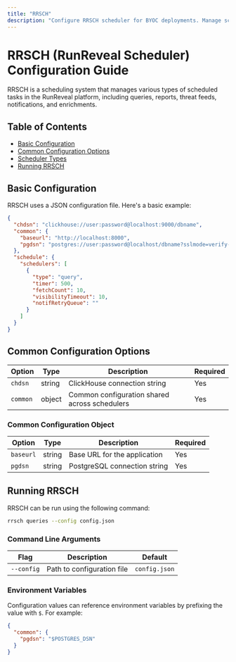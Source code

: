 ```yaml
---
title: "RRSCH"
description: "Configure RRSCH scheduler for BYOC deployments. Manage scheduled tasks including queries, reports, threat feeds, notifications, and enrichments."
---
```


# RRSCH (RunReveal Scheduler) Configuration Guide

RRSCH is a scheduling system that manages various types of scheduled tasks in the RunReveal platform, including queries, reports, threat feeds, notifications, and enrichments.

## Table of Contents
- [Basic Configuration](#basic-configuration)
- [Common Configuration Options](#common-configuration-options)
- [Scheduler Types](#scheduler-types)
- [Running RRSCH](#running-rrsch)

## Basic Configuration

RRSCH uses a JSON configuration file. Here's a basic example:

```json
{
  "chdsn": "clickhouse://user:password@localhost:9000/dbname",
  "common": {
    "baseurl": "http://localhost:8000",
    "pgdsn": "postgres://user:password@localhost/dbname?sslmode=verify-full"
  },
  "schedule": {
    "schedulers": [
      {
        "type": "query",
        "timer": 500,
        "fetchCount": 10,
        "visibilityTimeout": 10,
        "notifRetryQueue": ""
      }
    ]
  }
}
```

## Common Configuration Options

| Option | Type | Description | Required |
|--------|------|-------------|-----------|
| `chdsn` | string | ClickHouse connection string | Yes |
| `common` | object | Common configuration shared across schedulers | Yes |

### Common Configuration Object

| Option | Type | Description | Required |
|--------|------|-------------|-----------|
| `baseurl` | string | Base URL for the application | Yes |
| `pgdsn` | string | PostgreSQL connection string | Yes |

## Running RRSCH

RRSCH can be run using the following command:

```bash
rrsch queries --config config.json
```

### Command Line Arguments

| Flag | Description | Default |
|------|-------------|---------|
| `--config` | Path to configuration file | `config.json` |

### Environment Variables

Configuration values can reference environment variables by prefixing the value with `$`. For example:

```json
{
  "common": {
    "pgdsn": "$POSTGRES_DSN"
  }
}
```
